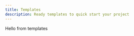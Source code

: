 ---
title: Templates
description: Ready templates to quick start your project
---

Hello from templates
